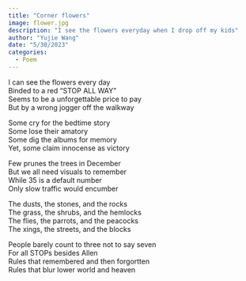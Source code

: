 ```yaml
---
title: "Corner flowers"
image: flower.jpg
description: "I see the flowers everyday when I drop off my kids"
author: "Yujie Wang"
date: "5/30/2023"
categories:
  - Poem
---
```


I can see the flowers every day\
Binded to a red "STOP ALL WAY"\
Seems to be a unforgettable price to pay\
But by a wrong jogger off the walkway\

Some cry for the bedtime story\
Some lose their amatory\
Some dig the albums for memory\
Yet, some claim innocense as victory\

Few prunes the trees in December\
But we all need visuals to remember\
While 35 is a default number\
Only slow traffic would encumber\

The dusts, the stones, and the rocks\
The grass, the shrubs, and the hemlocks\
The flies, the parrots, and the peacocks\
The xings, the streets, and the blocks\

People barely count to three not to say seven\
For all STOPs besides Allen\
Rules that remembered and then forgortten\
Rules that blur lower world and heaven\
